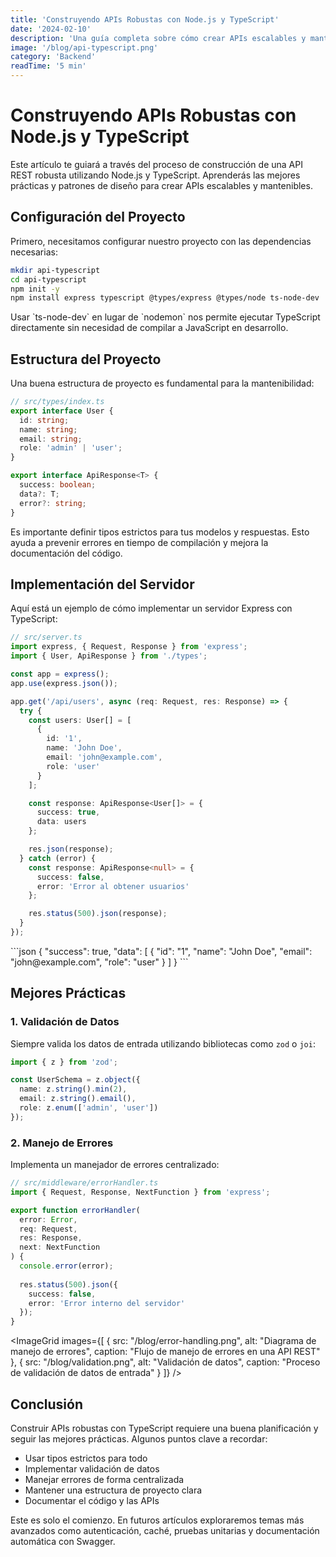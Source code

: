```yaml
---
title: 'Construyendo APIs Robustas con Node.js y TypeScript'
date: '2024-02-10'
description: 'Una guía completa sobre cómo crear APIs escalables y mantenibles utilizando las mejores prácticas de TypeScript.'
image: '/blog/api-typescript.png'
category: 'Backend'
readTime: '5 min'
---
```


# Construyendo APIs Robustas con Node.js y TypeScript

<Info>
  Este artículo te guiará a través del proceso de construcción de una API REST robusta
  utilizando Node.js y TypeScript. Aprenderás las mejores prácticas y patrones de diseño
  para crear APIs escalables y mantenibles.
</Info>

## Configuración del Proyecto

Primero, necesitamos configurar nuestro proyecto con las dependencias necesarias:

```bash
mkdir api-typescript
cd api-typescript
npm init -y
npm install express typescript @types/express @types/node ts-node-dev
```

<Tip>
  Usar `ts-node-dev` en lugar de `nodemon` nos permite ejecutar TypeScript directamente
  sin necesidad de compilar a JavaScript en desarrollo.
</Tip>

## Estructura del Proyecto

Una buena estructura de proyecto es fundamental para la mantenibilidad:

```typescript
// src/types/index.ts
export interface User {
  id: string;
  name: string;
  email: string;
  role: 'admin' | 'user';
}

export interface ApiResponse<T> {
  success: boolean;
  data?: T;
  error?: string;
}
```

<Warning>
  Es importante definir tipos estrictos para tus modelos y respuestas. Esto ayuda a
  prevenir errores en tiempo de compilación y mejora la documentación del código.
</Warning>

## Implementación del Servidor

Aquí está un ejemplo de cómo implementar un servidor Express con TypeScript:

```typescript
// src/server.ts
import express, { Request, Response } from 'express';
import { User, ApiResponse } from './types';

const app = express();
app.use(express.json());

app.get('/api/users', async (req: Request, res: Response) => {
  try {
    const users: User[] = [
      {
        id: '1',
        name: 'John Doe',
        email: 'john@example.com',
        role: 'user'
      }
    ];

    const response: ApiResponse<User[]> = {
      success: true,
      data: users
    };

    res.json(response);
  } catch (error) {
    const response: ApiResponse<null> = {
      success: false,
      error: 'Error al obtener usuarios'
    };

    res.status(500).json(response);
  }
});
```

<Demo title="Ejemplo de Respuesta">
```json
{
  "success": true,
  "data": [
    {
      "id": "1",
      "name": "John Doe",
      "email": "john@example.com",
      "role": "user"
    }
  ]
}
```
</Demo>

## Mejores Prácticas

### 1. Validación de Datos

Siempre valida los datos de entrada utilizando bibliotecas como `zod` o `joi`:

```typescript
import { z } from 'zod';

const UserSchema = z.object({
  name: z.string().min(2),
  email: z.string().email(),
  role: z.enum(['admin', 'user'])
});
```

### 2. Manejo de Errores

Implementa un manejador de errores centralizado:

```typescript
// src/middleware/errorHandler.ts
import { Request, Response, NextFunction } from 'express';

export function errorHandler(
  error: Error,
  req: Request,
  res: Response,
  next: NextFunction
) {
  console.error(error);
  
  res.status(500).json({
    success: false,
    error: 'Error interno del servidor'
  });
}
```

<ImageGrid
  images={[
    {
      src: "/blog/error-handling.png",
      alt: "Diagrama de manejo de errores",
      caption: "Flujo de manejo de errores en una API REST"
    },
    {
      src: "/blog/validation.png",
      alt: "Validación de datos",
      caption: "Proceso de validación de datos de entrada"
    }
  ]}
/>

## Conclusión

Construir APIs robustas con TypeScript requiere una buena planificación y seguir las mejores prácticas. Algunos puntos clave a recordar:

- Usar tipos estrictos para todo
- Implementar validación de datos
- Manejar errores de forma centralizada
- Mantener una estructura de proyecto clara
- Documentar el código y las APIs

<Info>
  Este es solo el comienzo. En futuros artículos exploraremos temas más avanzados como
  autenticación, caché, pruebas unitarias y documentación automática con Swagger.
</Info>
